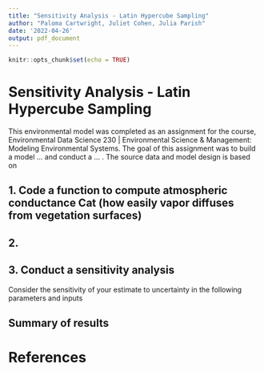 ```yaml
---
title: "Sensitivity Analysis - Latin Hypercube Sampling"
author: "Paloma Cartwright, Juliet Cohen, Julia Parish"
date: '2022-04-26'
output: pdf_document
---
```


```r
knitr::opts_chunk$set(echo = TRUE)
```

# Sensitivity Analysis - Latin Hypercube Sampling


This environmental model was completed as an assignment for the course, Environmental Data Science 230 | Environmental Science & Management: Modeling Environmental Systems. The goal of this assignment was to build a model ... and conduct a ... . The source data and model design is based on



## 1. Code a function to compute atmospheric conductance Cat (how easily vapor diffuses from vegetation surfaces)


## 2. 


## 3. Conduct a sensitivity analysis
Consider the sensitivity of your estimate to uncertainty in the following parameters and inputs


## Summary of results


# References
